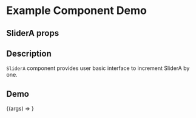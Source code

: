 
<Meta title="Example/SliderA" component={SliderA} />

# Example Component Demo

## SliderA props
<Props of={SliderA} />

## Description

`SliderA` component provides user basic interface to increment SliderA by one.

## Demo

<Canvas>
  <Story name="AntD SliderA">
    {(args) => <SliderA {...args} />}
  </Story>
</Canvas>